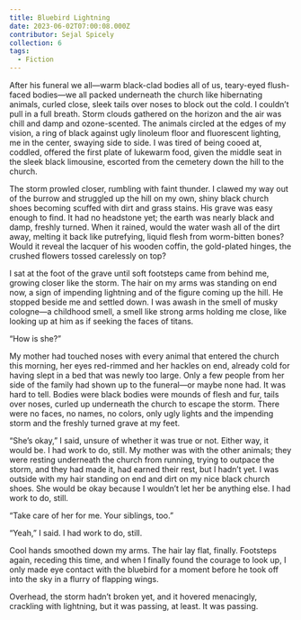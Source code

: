 ```yaml
---
title: Bluebird Lightning
date: 2023-06-02T07:00:08.000Z
contributor: Sejal Spicely
collection: 6
tags:
  - Fiction
---
```


After his funeral we all—warm black-clad bodies all of us, teary-eyed flush-faced bodies—we all packed underneath the church like hibernating animals, curled close, sleek tails over noses to block out the cold. I couldn’t pull in a full breath. Storm clouds gathered on the horizon and the air was chill and damp and ozone-scented. The animals circled at the edges of my vision, a ring of black against ugly linoleum floor and fluorescent lighting, me in the center, swaying side to side. I was tired of being cooed at, coddled, offered the first plate of lukewarm food, given the middle seat in the sleek black limousine, escorted from the cemetery down the hill to the church.

The storm prowled closer, rumbling with faint thunder. I clawed my way out of the burrow and struggled up the hill on my own, shiny black church shoes becoming scuffed with dirt and grass stains. His grave was easy enough to find. It had no headstone yet; the earth was nearly black and damp, freshly turned. When it rained, would the water wash all of the dirt away, melting it back like putrefying, liquid flesh from worm-bitten bones? Would it reveal the lacquer of his wooden coffin, the gold-plated hinges, the crushed flowers tossed carelessly on top?

I sat at the foot of the grave until soft footsteps came from behind me, growing closer like the storm. The hair on my arms was standing on end now, a sign of impending lightning and of the figure coming up the hill. He stopped beside me and settled down. I was awash in the smell of musky cologne—a childhood smell, a smell like strong arms holding me close, like looking up at him as if seeking the faces of titans.

“How is she?”

My mother had touched noses with every animal that entered the church this morning, her eyes red-rimmed and her hackles on end, already cold for having slept in a bed that was newly too large. Only a few people from her side of the family had shown up to the funeral—or maybe none had. It was hard to tell. Bodies were black bodies were mounds of flesh and fur, tails over noses, curled up underneath the church to escape the storm. There were no faces, no names, no colors, only ugly lights and the impending storm and the freshly turned grave at my feet.

“She’s okay,” I said, unsure of whether it was true or not. Either way, it would be. I had work to do, still. My mother was with the other animals; they were resting underneath the church from running, trying to outpace the storm, and they had made it, had earned their rest, but I hadn’t yet. I was outside with my hair standing on end and dirt on my nice black church shoes. She would be okay because I wouldn’t let her be anything else. I had work to do, still.

“Take care of her for me. Your siblings, too.”

“Yeah,” I said. I had work to do, still.

Cool hands smoothed down my arms. The hair lay flat, finally. Footsteps again, receding this time, and when I finally found the courage to look up, I only made eye contact with the bluebird for a moment before he took off into the sky in a flurry of flapping wings. 

Overhead, the storm hadn’t broken yet, and it hovered menacingly, crackling with lightning, but it was passing, at least. It was passing.

